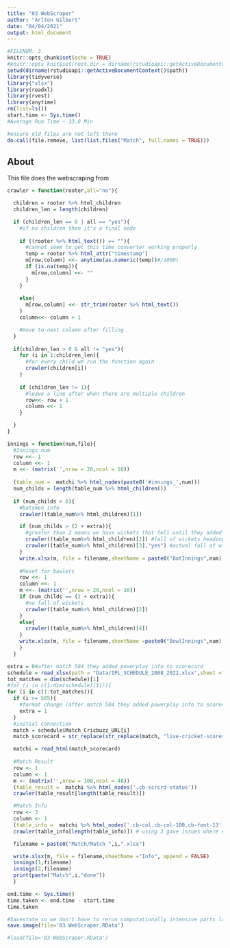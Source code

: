 ```yaml
---
title: "03 WebScraper"
author: "Arlton Gilbert"
date: "04/04/2021"
output: html_document
---
```


```r
#FILENUM: 3
knitr::opts_chunk$set(echo = TRUE)
#knitr::opts_knit$set(root.dir = dirname(rstudioapi::getActiveDocumentContext()$path))
setwd(dirname(rstudioapi::getActiveDocumentContext()$path))
library(tidyverse)
library("xlsx")
library(readxl)
library(rvest)
library(anytime)
rm(list=ls())
start.time <- Sys.time()
#Average Run Time ~ 33.8 Min

```

```r
#ensure old files are not left there
do.call(file.remove, list(list.files("Match", full.names = TRUE)))

```

## About

This file does the webscraping from 

```r

crawler = function(rooter,all="no"){

  children = rooter %>% html_children
  children_len = length(children)

  if (children_len == 0 | all == "yes"){
    #if no children then it's a final node
    
    if ((rooter %>% html_text()) == ""){
      #cannot seem to get this time converter working properly
      temp = rooter %>% html_attr("timestamp")
      m[row,column] <<- anytime(as.numeric(temp))#/1000)
      if (is.na(temp)){
        m[row,column] <<- ""
      }
    }
    
    else{
      m[row,column] <<- str_trim(rooter %>% html_text())
    }
    column<<- column + 1

    #move to next column after filling
  }
  
  if(children_len > 0 & all != "yes"){
    for (i in 1:children_len){
      #for every child we run the function again
      crawler(children[i])
    }
    
    if (children_len != 1){
      #leave a line after when there are multiple children
      row<<- row + 1
      column <<- 1      
    }

  }
}

```

```r
innings = function(num,file){
  #Innings num
  row <<- 1
  column <<- 1
  m <<- (matrix('',nrow = 20,ncol = 10))
  
  (table_num =  matchi %>% html_nodes(paste0('#innings_',num)))
  num_childs = length(table_num %>% html_children())
  
  if (num_childs > 0){
    #batsmen info
    crawler((table_num%>% html_children)[1])

    if (num_childs > (2 + extra)){
      #greater than 2 means we have wickets that fell until they added powerplay info
      crawler((table_num%>% html_children)[2]) #fall of wickets heading
      crawler((table_num%>% html_children)[3],"yes") #actual fall of wickets
    }
    write.xlsx(m, file = filename,sheetName = paste0("BatInnings",num), append = TRUE)
    
    #Reset for bowlers
    row <<- 1
    column <<- 1
    m <<- (matrix('',nrow = 20,ncol = 10))
    if (num_childs == (2 + extra)){
      #no fall of wickets
      crawler((table_num%>% html_children)[2])
    }
    else{
      crawler((table_num%>% html_children)[4])  
    }
    write.xlsx(m, file = filename,sheetName =paste0("BowlInnings",num), append = TRUE)
    }
  }

```

```r
extra = 0#after match 584 they added powerplay info to scorecard
schedule = read_xlsx(path = "Data/IPL_SCHEDULE_2008_2022.xlsx",sheet ="IPL_SCHEDULE_2008_2022")[,1:11]
tot_matches = dim(schedule)[1]
#for (i in c(1:dim(schedule)[1])){
for (i in c(1:tot_matches)){
  if (i >= 585){
    #format change (after match 584 they added powerplay info to scorecard which is an additional field)
    extra = 1
  }
  #initial connection
  match = schedule$Match_Cricbuzz_URL[i]
  match_scorecard = str_replace(str_replace(match, "live-cricket-scores", "live-cricket-scorecard"), "cricket-scores", "live-cricket-scorecard")

  matchi = read_html(match_scorecard)
  
  #Match Result
  row <- 1
  column <- 1
  m <- (matrix('',nrow = 100,ncol = 40))
  (table_result =  matchi %>% html_nodes('.cb-scrcrd-status'))
  crawler(table_result[length(table_result)])

  #Match Info
  row <- 3
  column <- 1
  (table_info =  matchi %>% html_nodes('.cb-col.cb-col-100.cb-font-13'))
  crawler(table_info[length(table_info)]) # using 3 gave issues where either team didn't lose any wickets

  filename = paste0("Match/Match ",i,".xlsx")

  write.xlsx(m, file = filename,sheetName ="Info", append = FALSE)
  innings(1,filename)
  innings(2,filename)
  print(paste("Match",i,"done"))
  }

```

```r
end.time <- Sys.time()
time.taken <- end.time - start.time
time.taken

#Savestate so we don't have to rerun computationally intensive parts later
save.image(file='03 WebScraper.RData')

```

```r
#load(file='03 WebScraper.RData')

```

```r
```